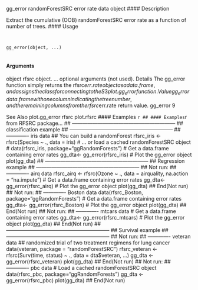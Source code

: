 
gg_error randomForestSRC error rate data object
#### Description 

Extract the cumulative (OOB) randomForestSRC error rate as a function of number of trees.
#### Usage 
<pre><code>

gg_error(object, ...)

</code></pre>
#### Arguments

object rfsrc object.
... optional arguments (not used).
Details
The gg_error function simply returns the rfsrc$err.rate object as a data.frame, and assigns the
class for connecting to the S3 plot.gg_error function.
Value
gg_error data.frame with one column indicating the tree number, and the remaining columns
from the rfsrc$err.rate return value.
gg_error 9


See Also
plot.gg_error rfsrc plot.rfsrc
#### Examples 
```r

## #### Examples 
```r
 from RFSRC package...
## ------------------------------------------------------------
## classification example
## ------------------------------------------------------------
## ------------- iris data
## You can build a randomForest
rfsrc_iris <- rfsrc(Species ~ ., data = iris)
# ... or load a cached randomForestSRC object
# data(rfsrc_iris, package="ggRandomForests")
# Get a data.frame containing error rates
gg_dta<- gg_error(rfsrc_iris)
# Plot the gg_error object
plot(gg_dta)
## ------------------------------------------------------------
## Regression example
## ------------------------------------------------------------
## Not run:
## ------------- airq data
rfsrc_airq <- rfsrc(Ozone ~ ., data = airquality, na.action = "na.impute")
# Get a data.frame containing error rates
gg_dta<- gg_error(rfsrc_airq)
# Plot the gg_error object
plot(gg_dta)
## End(Not run)
## Not run:
## ------------- Boston data
data(rfsrc_Boston, package="ggRandomForests")
# Get a data.frame containing error rates
gg_dta<- gg_error(rfsrc_Boston)
# Plot the gg_error object
plot(gg_dta)
## End(Not run)
## Not run:
## ------------- mtcars data
# Get a data.frame containing error rates
gg_dta<- gg_error(rfsrc_mtcars)
# Plot the gg_error object
plot(gg_dta)
## End(Not run)
## ------------------------------------------------------------
## Survival example
## ------------------------------------------------------------
## Not run:
## ------------- veteran data
## randomized trial of two treatment regimens for lung cancer
data(veteran, package = "randomForestSRC")
rfsrc_veteran <- rfsrc(Surv(time, status) ~ ., data = dta$veteran, ...)
gg_dta <- gg_error(rfsrc_veteran)
plot(gg_dta)
## End(Not run)
## Not run:
## ------------- pbc data
# Load a cached randomForestSRC object
data(rfsrc_pbc, package="ggRandomForests")
gg_dta <- gg_error(rfsrc_pbc)
plot(gg_dta)
## End(Not run)
